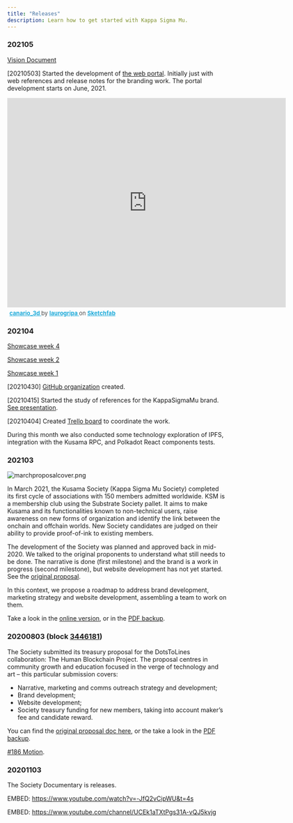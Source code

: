 ```yaml
---
title: "Releases"
description: Learn how to get started with Kappa Sigma Mu.
---
```


### 202105

[Vision Document](https://drive.google.com/drive/u/2/folders/1ReG63yRvPgIRRyryDTbrACHELcZoMkA3)

[20210503] Started the development of [the web portal](https://github.com/KappaSigmaMu/website). Initially just with web references and release notes for the branding work. The portal development starts on June, 2021.

<div class="sketchfab-embed-wrapper"> <iframe title="canario_3d" frameborder="0" allowfullscreen mozallowfullscreen="true" webkitallowfullscreen="true" allow="fullscreen; autoplay; vr" xr-spatial-tracking execution-while-out-of-viewport execution-while-not-rendered web-share width="640" height="480" src="https://sketchfab.com/models/93590a6310184eaa888666a1e43b01a5/embed?ui_theme=dark"> </iframe> <p style="font-size: 13px; font-weight: normal; margin: 5px; color: #4A4A4A;"> <a href="https://sketchfab.com/3d-models/canario-3d-93590a6310184eaa888666a1e43b01a5?utm_medium=embed&utm_campaign=share-popup&utm_content=93590a6310184eaa888666a1e43b01a5" target="_blank" style="font-weight: bold; color: #1CAAD9;"> canario_3d </a> by <a href="https://sketchfab.com/laurogripa?utm_medium=embed&utm_campaign=share-popup&utm_content=93590a6310184eaa888666a1e43b01a5" target="_blank" style="font-weight: bold; color: #1CAAD9;"> laurogripa </a> on <a href="https://sketchfab.com?utm_medium=embed&utm_campaign=share-popup&utm_content=93590a6310184eaa888666a1e43b01a5" target="_blank" style="font-weight: bold; color: #1CAAD9;">Sketchfab</a></p></div>


### 202104

[Showcase week 4](https://drive.google.com/drive/u/2/folders/1ReG63yRvPgIRRyryDTbrACHELcZoMkA3)

[Showcase week 2](https://drive.google.com/drive/u/2/folders/1ReG63yRvPgIRRyryDTbrACHELcZoMkA3)

[Showcase week 1](https://drive.google.com/drive/u/2/folders/1ReG63yRvPgIRRyryDTbrACHELcZoMkA3)


[20210430] [GitHub organization](https://gi[thub.com/KappaSigmaMu) created.

[20210415] Started the study of references for the KappaSigmaMu brand. [See presentation](https://docs.google.com/presentation/d/1bv9kYMQ-BcBpXQUDM78fsWtPxSqmWFIC/edit).

[20210404] Created [Trello board](https://trello.com/b/aqOYaoD0/brand-and-website) to coordinate the work.

During this month we also conducted some technology exploration of IPFS, integration with the Kusama RPC, and Polkadot React components tests.

### 202103

![marchproposalcover.png](./assets/marchproposalcover.png)

In March 2021, the Kusama Society (Kappa Sigma Mu Society) completed its first cycle of associations with 150 members admitted worldwide. KSM is a membership club using the Substrate Society pallet. It aims to make Kusama and its functionalities known to non-technical users, raise awareness on new forms of organization and identify the link between the onchain and offchain worlds. New Society candidates are judged on their ability to provide proof-of-ink to existing members.

The development of the Society was planned and approved back in mid-2020. We talked to the original proponents to understand what still needs to be done. The narrative is done (first milestone) and the brand is a work in progress (second milestone), but website development has not yet started. See the [original proposal](./assets/DotsToLines-KSMSocietyCollaborationTheKusamaHumanBlockchainProject.pdf).

In this context, we propose a roadmap to address brand development, marketing strategy and website development, assembling a team to work on them.

Take a look in the [online version](https://docs.google.com/document/d/1LvOR3-8U8m5b0b-yN41MDxZUBVAR09lroavtZ2VwRYo/edit), or in the [PDF backup](./assets/KusamaSpendingProposal-KappaSigmaMu-V1.pdf).


### 20200803 (block [3446181](https://polkascan.io/kusama/block/3446181))

The Society submitted its treasury proposal for the DotsToLines collaboration: The Human Blockchain Project. The proposal centres in community growth and education focused in the verge of technology and art – this particular submission covers:

* Narrative, marketing and comms outreach strategy and development;
* Brand development;
* Website development;
* Society treasury funding for new members, taking into account maker’s fee and candidate reward.

You can find the [original proposal doc here](https://drive.google.com/file/d/1q6kFyznrDnyctZViK29J2OvBrr4D1LNo/view?usp=sharingThe), or the take a look in the [PDF backup](./assets/DotsToLines-KSMSocietyCollaborationTheKusamaHumanBlockchainProject.pdf).

[#186 Motion](https://kusama.polkassembly.io/motion/186).



### 20201103

The Society Documentary is releases.

EMBED:
https://www.youtube.com/watch?v=-JfQ2vCipWU&t=4s

EMBED:
https://www.youtube.com/channel/UCEk1aTXtPgs31A-vQJ5kvjg
